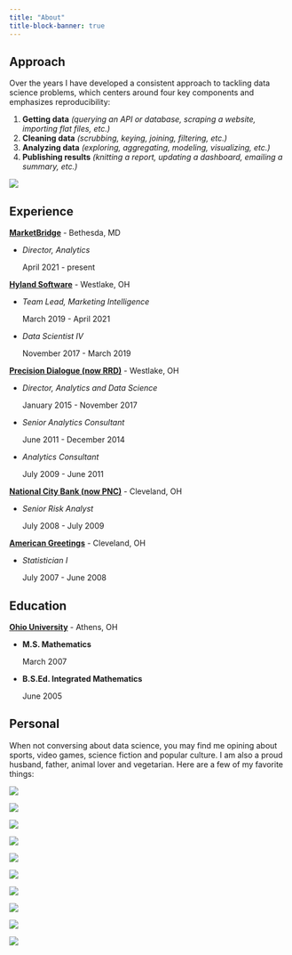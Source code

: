 ```yaml
---
title: "About"
title-block-banner: true
---
```


## Approach

Over the years I have developed a consistent approach to tackling data science problems, which centers around four key components and emphasizes reproducibility:

1. **Getting data** *(querying an API or database, scraping a website, importing
flat files, etc.)*
2. **Cleaning data** *(scrubbing, keying, joining, filtering, etc.)*
3. **Analyzing data** *(exploring, aggregating, modeling, visualizing, etc.)*
4. **Publishing results** *(knitting a report, updating a dashboard, emailing a
summary, etc.)*

![](www/hex_flow.png)

## Experience

**[MarketBridge](https://market-bridge.com/)** - Bethesda, MD

* *Director, Analytics*

  April 2021 - present

**[Hyland Software](https://www.hyland.com/)** - Westlake, OH

* *Team Lead, Marketing Intelligence*

  March 2019 - April 2021

* *Data Scientist IV*

  November 2017 - March 2019

**[Precision Dialogue (now RRD)](https://www.rrd.com/services/marketing)** - Westlake, OH

* *Director, Analytics and Data Science*

  January 2015 - November 2017

* *Senior Analytics Consultant*

  June 2011 - December 2014

* *Analytics Consultant*

  July 2009 - June 2011

**[National City Bank (now PNC)](https://www.pnc.com/)** - Cleveland, OH

* *Senior Risk Analyst*

  July 2008 - July 2009

**[American Greetings](https://www.americangreetings.com/)** - Cleveland, OH

* *Statistician I*

  July 2007 - June 2008

## Education

**[Ohio University](https://www.ohio.edu/)** - Athens, OH

* **M.S. Mathematics**

  March 2007

* **B.S.Ed. Integrated Mathematics**

  June 2005

## Personal

When not conversing about data science, you may find me opining about sports,
video games, science fiction and popular culture. I am also a proud husband,
father, animal lover and vegetarian. Here are a few of my favorite things:

:::{#favorite-things-grid}
:::{#favorite-thing-1 .favorite-thing-container}
:::{.favorite-thing-image}
[![](www/favorite/starwars.png)](https://www.starwars.com/)
:::
:::
:::{#favorite-thing-2 .favorite-thing-container}
:::{.favorite-thing-image}
[![](www/favorite/cavs.png)](https://www.nba.com/cavaliers/)
:::
:::
:::{#favorite-thing-3 .favorite-thing-container}
:::{.favorite-thing-image}
[![](www/favorite/foofighters.png)](https://www.foofighters.com/)
:::
:::
:::{#favorite-thing-4 .favorite-thing-container}
:::{.favorite-thing-image}
[![](www/favorite/futurama.png)](https://www.syfy.com/futurama)
:::
:::
:::{#favorite-thing-5 .favorite-thing-container}
:::{.favorite-thing-image}
[![](www/favorite/zelda.png)](https://www.zelda.com/)
:::
:::
:::{#favorite-thing-6 .favorite-thing-container}
:::{.favorite-thing-image}
[![](www/favorite/monsters.png)](https://www.clevelandmonsters.com/)
:::
:::
:::{#favorite-thing-7 .favorite-thing-container}
:::{.favorite-thing-image}
[![](www/favorite/spiderman.png)](https://www.marvel.com/characters/spider-man-peter-parker/in-comics)
:::
:::
:::{#favorite-thing-8 .favorite-thing-container}
:::{.favorite-thing-image}
[![](www/favorite/castlevania.png)](https://www.konami.com/games/castlevania/)
:::
:::
:::{#favorite-thing-9 .favorite-thing-container}
:::{.favorite-thing-image}
[![](www/favorite/risk.png)](https://en.wikipedia.org/wiki/Risk_(game))
:::
:::
:::{#favorite-thing-10 .favorite-thing-container}
:::{.favorite-thing-image}
[![](www/favorite/playstation.png)](https://www.playstation.com/en-us/)
:::
:::
:::
